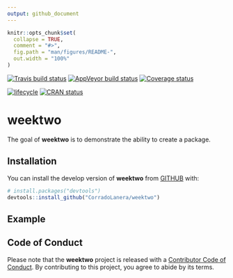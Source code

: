 ```yaml
---
output: github_document
---
```


<!-- README.md is generated from README.Rmd. Please edit that file -->

```r
knitr::opts_chunk$set(
  collapse = TRUE,
  comment = "#>",
  fig.path = "man/figures/README-",
  out.width = "100%"
)
```
[![Travis build status](https://travis-ci.org/CorradoLanera/weektwo.svg?branch=master)](https://travis-ci.org/CorradoLanera/weektwo)
[![AppVeyor build status](https://ci.appveyor.com/api/projects/status/github/CorradoLanera/weektwo?branch=master&svg=true)](https://ci.appveyor.com/project/CorradoLanera/weektwo)
[![Coverage status](https://codecov.io/gh/CorradoLanera/weektwo/branch/master/graph/badge.svg)](https://codecov.io/github/CorradoLanera/weektwo?branch=master)

[![lifecycle](https://img.shields.io/badge/lifecycle-maturing-blue.svg)](https://www.tidyverse.org/lifecycle/#maturing)
[![CRAN status](https://www.r-pkg.org/badges/version/weektwo)](https://cran.r-project.org/package=weektwo)

# weektwo

The goal of **weektwo** is to demonstrate the ability to create a
package.

## Installation

You can install the develop version of **weektwo** from
[GITHUB](https://github.com) with:

```r
# install.packages("devtools")
devtools::install_github("CorradoLanera/weektwo")
```


## Example

## Code of Conduct
Please note that the **weektwo** project is released with a
[Contributor Code of Conduct](CODE_OF_CONDUCT.md). By contributing to
this project, you agree to abide by its terms.
